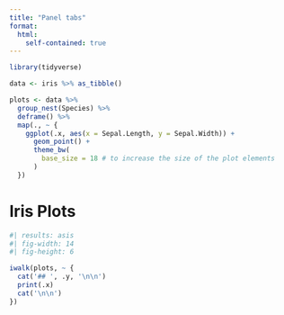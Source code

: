 ```yaml
---
title: "Panel tabs"
format:
  html:
    self-contained: true
---
```


```r
library(tidyverse)

data <- iris %>% as_tibble()

plots <- data %>%
  group_nest(Species) %>% 
  deframe() %>% 
  map(., ~ {
    ggplot(.x, aes(x = Sepal.Length, y = Sepal.Width)) + 
      geom_point() +
      theme_bw(
        base_size = 18 # to increase the size of the plot elements
      )
  }) 

```

# Iris Plots

::: panel-tabset
```r
#| results: asis
#| fig-width: 14
#| fig-height: 6

iwalk(plots, ~ {
  cat('## ', .y, '\n\n')
  print(.x)
  cat('\n\n')
})

```
:::
